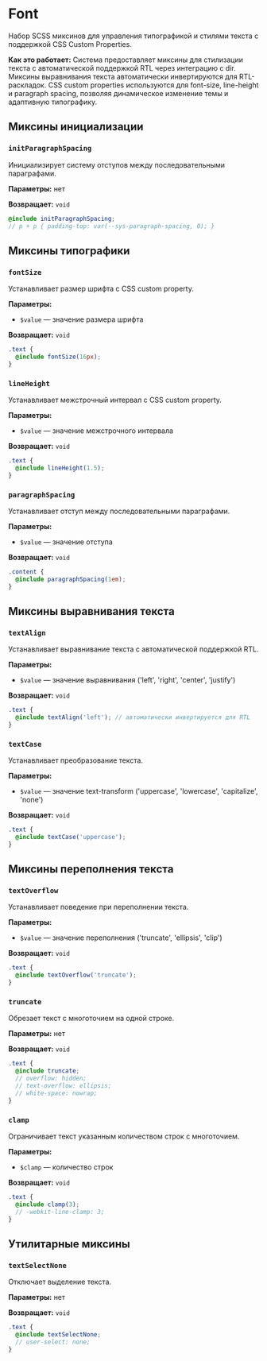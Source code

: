 
<Meta title='@dxtmisha/styles/ru/Font'/>

# Font

Набор SCSS миксинов для управления типографикой и стилями текста с поддержкой CSS Custom Properties.

**Как это работает:** Система предоставляет миксины для стилизации текста с автоматической поддержкой RTL через интеграцию с dir. Миксины выравнивания текста автоматически инвертируются для RTL-раскладок. CSS custom properties используются для font-size, line-height и paragraph spacing, позволяя динамическое изменение темы и адаптивную типографику.

## Миксины инициализации

### `initParagraphSpacing`

Инициализирует систему отступов между последовательными параграфами.

**Параметры:** нет

**Возвращает:** `void`

```scss
@include initParagraphSpacing;
// p + p { padding-top: var(--sys-paragraph-spacing, 0); }
```

## Миксины типографики

### `fontSize`

Устанавливает размер шрифта с CSS custom property.

**Параметры:**
- `$value` — значение размера шрифта

**Возвращает:** `void`

```scss
.text {
  @include fontSize(16px);
}
```

### `lineHeight`

Устанавливает межстрочный интервал с CSS custom property.

**Параметры:**
- `$value` — значение межстрочного интервала

**Возвращает:** `void`

```scss
.text {
  @include lineHeight(1.5);
}
```

### `paragraphSpacing`

Устанавливает отступ между последовательными параграфами.

**Параметры:**
- `$value` — значение отступа

**Возвращает:** `void`

```scss
.content {
  @include paragraphSpacing(1em);
}
```

## Миксины выравнивания текста

### `textAlign`

Устанавливает выравнивание текста с автоматической поддержкой RTL.

**Параметры:**
- `$value` — значение выравнивания ('left', 'right', 'center', 'justify')

**Возвращает:** `void`

```scss
.text {
  @include textAlign('left'); // автоматически инвертируется для RTL
}
```

### `textCase`

Устанавливает преобразование текста.

**Параметры:**
- `$value` — значение text-transform ('uppercase', 'lowercase', 'capitalize', 'none')

**Возвращает:** `void`

```scss
.text {
  @include textCase('uppercase');
}
```

## Миксины переполнения текста

### `textOverflow`

Устанавливает поведение при переполнении текста.

**Параметры:**
- `$value` — значение переполнения ('truncate', 'ellipsis', 'clip')

**Возвращает:** `void`

```scss
.text {
  @include textOverflow('truncate');
}
```

### `truncate`

Обрезает текст с многоточием на одной строке.

**Параметры:** нет

**Возвращает:** `void`

```scss
.text {
  @include truncate;
  // overflow: hidden;
  // text-overflow: ellipsis;
  // white-space: nowrap;
}
```

### `clamp`

Ограничивает текст указанным количеством строк с многоточием.

**Параметры:**
- `$clamp` — количество строк

**Возвращает:** `void`

```scss
.text {
  @include clamp(3);
  // -webkit-line-clamp: 3;
}
```

## Утилитарные миксины

### `textSelectNone`

Отключает выделение текста.

**Параметры:** нет

**Возвращает:** `void`

```scss
.text {
  @include textSelectNone;
  // user-select: none;
}
```

